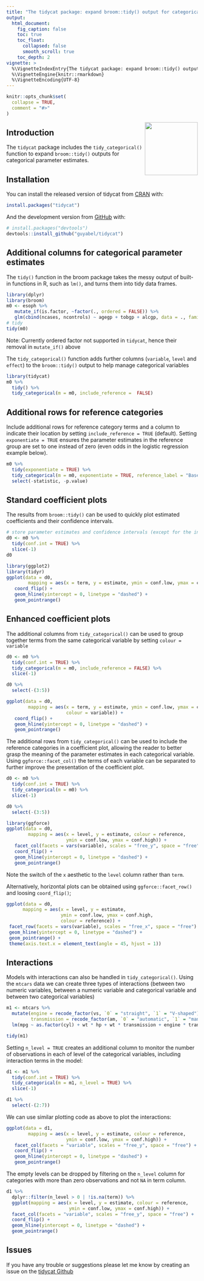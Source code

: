 ```yaml
---
title: "The tidycat package: expand broom::tidy() output for categorical parameter estimates"
output:
  html_document:
    fig_caption: false
    toc: true
    toc_float:
      collapsed: false
      smooth_scroll: true
    toc_depth: 2
vignette: >
  %\VignetteIndexEntry{The tidycat package: expand broom::tidy() outputs for categorical parameter estimates}
  %\VignetteEngine{knitr::rmarkdown}
  %\VignetteEncoding{UTF-8}
---
```


```r
knitr::opts_chunk$set(
  collapse = TRUE,
  comment = "#>"
)
```

<img src='../man/figures/logo.png' align="right" height="139" />

<!-- badges: start -->
<!-- badges: end -->

## Introduction

The `tidycat` package includes the `tidy_categorical()` function to expand `broom::tidy()` outputs for categorical parameter estimates.

## Installation

You can install the released version of tidycat from [CRAN](https://CRAN.R-project.org) with:

``` r
install.packages("tidycat")
```

And the development version from [GitHub](https://github.com/) with:

``` r
# install.packages("devtools")
devtools::install_github("guyabel/tidycat")
```

## Additional columns for categorical parameter estimates

The `tidy()` function in the broom package takes the messy output of built-in functions in R, such as `lm()`, and turns them into tidy data frames.

```r
library(dplyr)
library(broom)
m0 <- esoph %>%
   mutate_if(is.factor, ~factor(., ordered = FALSE)) %>%
   glm(cbind(ncases, ncontrols) ~ agegp + tobgp + alcgp, data = ., family = binomial())
# tidy
tidy(m0)
```
Note: Currently ordered factor not supported in `tidycat`, hence their removal in `mutate_if()` above

The `tidy_categorical()` function adds further columns (`variable`, `level` and `effect`) to the `broom::tidy()` output to help manage categorical variables

```r
library(tidycat)
m0 %>%
  tidy() %>%
  tidy_categorical(m = m0, include_reference =  FALSE)
```

## Additional rows for reference categories

Include additional rows for reference category terms and a column to indicate their location by setting `include_reference = TRUE` (default). Setting `exponentiate = TRUE` ensures the parameter estimates in the reference group are set to one instead of zero (even odds in the logistic regression example below).

```r
m0 %>%
  tidy(exponentiate = TRUE) %>%
  tidy_categorical(m = m0, exponentiate = TRUE, reference_label = "Baseline") %>%
  select(-statistic, -p.value)
```

## Standard coefficient plots

The results from `broom::tidy()` can be used to quickly plot estimated coefficients and their confidence intervals.

```r
# store parameter estimates and confidence intervals (except for the intercept)
d0 <- m0 %>%
  tidy(conf.int = TRUE) %>%
  slice(-1)
d0

library(ggplot2)
library(tidyr)
ggplot(data = d0,
        mapping = aes(x = term, y = estimate, ymin = conf.low, ymax = conf.high)) +
   coord_flip() +
   geom_hline(yintercept = 0, linetype = "dashed") +
   geom_pointrange()
```

## Enhanced coefficient plots

The additional columns from `tidy_categorical()` can be used to group together terms from the same categorical variable by setting `colour = variable`

```r
d0 <- m0 %>%
  tidy(conf.int = TRUE) %>%
  tidy_categorical(m = m0, include_reference = FALSE) %>%
  slice(-1)

d0 %>%
  select(-(3:5))

ggplot(data = d0,
        mapping = aes(x = term, y = estimate, ymin = conf.low, ymax = conf.high,
                      colour = variable)) +
   coord_flip() +
   geom_hline(yintercept = 0, linetype = "dashed") +
   geom_pointrange()
```

The additional rows from `tidy_categorical()` can be used to include the reference categories in a coefficient plot, allowing the reader to better grasp the meaning of the parameter estimates in each categorical variable. Using `ggforce::facet_col()` the terms of each variable can be separated to further improve the presentation of the coefficient plot. 

```r
d0 <- m0 %>%
  tidy(conf.int = TRUE) %>%
  tidy_categorical(m = m0) %>%
  slice(-1)

d0 %>%
  select(-(3:5))

library(ggforce)
ggplot(data = d0,
        mapping = aes(x = level, y = estimate, colour = reference,
                      ymin = conf.low, ymax = conf.high)) +
   facet_col(facets = vars(variable), scales = "free_y", space = "free") +
   coord_flip() +
   geom_hline(yintercept = 0, linetype = "dashed") +
   geom_pointrange()
```

Note the switch of the `x` aesthetic to the `level` column rather than `term`.

Alternatively, horizontal plots can be obtained using `ggforce::facet_row()` and loosing `coord_flip()`;

```r
ggplot(data = d0,
      mapping = aes(x = level, y = estimate,
                    ymin = conf.low, ymax = conf.high,
                    colour = reference)) +
 facet_row(facets = vars(variable), scales = "free_x", space = "free") +
 geom_hline(yintercept = 0, linetype = "dashed") +
 geom_pointrange() +
 theme(axis.text.x = element_text(angle = 45, hjust = 1))
```


## Interactions

Models with interactions can also be handled in `tidy_categorical()`. Using the `mtcars` data we can create three types of interactions (between two numeric variables, between a numeric variable and categorical variable and between two categorical variables)

```r
m1 <- mtcars %>%
  mutate(engine = recode_factor(vs, `0` = "straight", `1` = "V-shaped"),
         transmission = recode_factor(am, `0` = "automatic", `1` = "manual")) %>%
  lm(mpg ~ as.factor(cyl) + wt * hp + wt * transmission + engine * transmission , data = .)

tidy(m1)
```
Setting `n_level = TRUE` creates an additional column to monitor the number of observations in each of level of the categorical variables, including interaction terms in the model:

```r
d1 <- m1 %>%
  tidy(conf.int = TRUE) %>%
  tidy_categorical(m = m1, n_level = TRUE) %>%
  slice(-1)

d1 %>%
  select(-(2:7))
```

We can use similar plotting code as above to plot the interactions:

```r
ggplot(data = d1,
        mapping = aes(x = level, y = estimate, colour = reference,
                      ymin = conf.low, ymax = conf.high)) +
   facet_col(facets = "variable", scales = "free_y", space = "free") +
   coord_flip() +
   geom_hline(yintercept = 0, linetype = "dashed") +
   geom_pointrange()
```

The empty levels can be dropped by filtering on the `n_level` column for categories with more than zero observations and not `NA` in term column.

```r
d1 %>%
  dplyr::filter(n_level > 0 | !is.na(term)) %>%
  ggplot(mapping = aes(x = level, y = estimate, colour = reference,
                       ymin = conf.low, ymax = conf.high)) +
  facet_col(facets = "variable", scales = "free_y", space = "free") +
  coord_flip() +
  geom_hline(yintercept = 0, linetype = "dashed") +
  geom_pointrange()
```

## Issues

If you have any trouble or suggestions please let me know by creating an issue on the [tidycat Github](https://github.com/guyabel/tidycat/issues)
